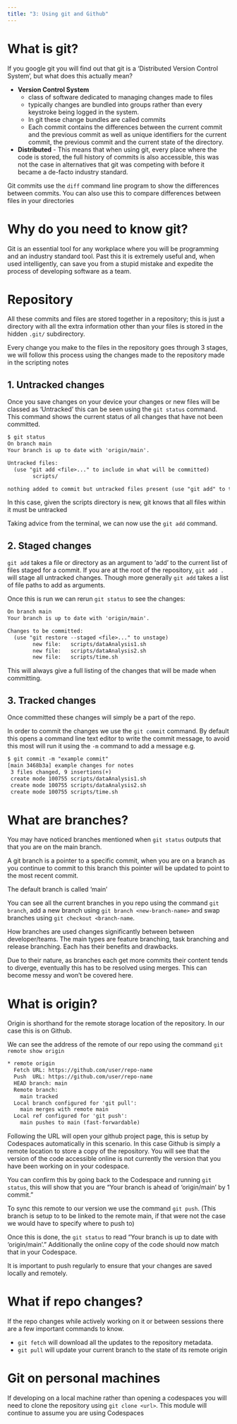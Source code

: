 ```yaml
---
title: "3: Using git and Github"
---
```


# What is git?
If you google git you will find out that git is a 'Distributed Version Control System', but what does this actually mean?

- **Version Control System** 
    - class of software dedicated to managing changes made to files
    - typically changes are bundled into groups rather than every keystroke being logged in the system. 
    - In git these change bundles are called commits
    - Each commit contains the differences between the current commit and the previous commit as well as unique identifiers for the current commit, the previous commit and the current state of the directory.
- **Distributed** - This means that when using git, every place where the code is stored, the full history of commits is also accessible, this was not the case in alternatives that git was competing with before it became a de-facto industry standard. 

:::{.callout-note}
Git commits use the `diff` command line program to show the differences between commits. You can also use this to compare differences between files in your directories
:::

# Why do you need to know git?
Git is an essential tool for any workplace where you will be programming and an industry standard tool. Past this it is extremely useful and, when used intelligently, can save you from a stupid mistake and expedite the process of developing software as a team.

# Repository
All these commits and files are stored together in a repository; this is just a directory with all the extra information other than your files is stored in the hidden `.git/` subdirectory.

Every change you make to the files in the repository goes through 3 stages, we will follow this process using the changes made to the repository made in the scripting notes

## 1. Untracked changes
Once you save changes on your device your changes or new files will be classed as 'Untracked' this can be seen using the `git status` command. This command shows the current status of all changes that have not been committed.

```  default
$ git status
On branch main
Your branch is up to date with 'origin/main'.

Untracked files:
  (use "git add <file>..." to include in what will be committed)
        scripts/

nothing added to commit but untracked files present (use "git add" to track)
```
In this case, given the scripts directory is new, git knows that all files within it must be untracked

Taking advice from the terminal, we can now use the `git add` command.

## 2. Staged changes
`git add ` takes a file or directory as an argument to 'add' to the current list of files staged for a commit. If you are at the root of the repository, `git add .` will stage all untracked changes. Though more generally `git add` takes a list of file paths to add as arguments.

Once this is run we can rerun `git status` to see the changes:
``` default
On branch main
Your branch is up to date with 'origin/main'.

Changes to be committed:
  (use "git restore --staged <file>..." to unstage)
        new file:   scripts/dataAnalysis1.sh
        new file:   scripts/dataAnalysis2.sh
        new file:   scripts/time.sh
```
This will always give a full listing of the changes that will be made when committing.

## 3. Tracked changes
Once committed these changes will simply be a part of the repo.

In order to commit the changes we use the `git commit` command. By default this opens a command line text editor to write the commit message, to avoid this most will run it using the `-m` command to add a message e.g.
``` default
$ git commit -m "example commit"
[main 3468b3a] example changes for notes
 3 files changed, 9 insertions(+)
 create mode 100755 scripts/dataAnalysis1.sh
 create mode 100755 scripts/dataAnalysis2.sh
 create mode 100755 scripts/time.sh
```

# What are branches?
You may have noticed branches mentioned when `git status` outputs that that you are on the main branch.

A git branch is a pointer to a specific commit, when you are on a branch as you continue to commit  to this branch this pointer will be updated to point to the most recent commit. 

The default branch is called 'main' 

You can see all the current branches in you repo using the command `git branch`, add a new branch using `git branch <new-branch-name>` and swap branches using `git checkout <branch-name`.

:::{.callout-note}
How branches are used changes significantly between between developer/teams. The main types are feature branching, task branching and release branching. Each has their benefits and drawbacks.
:::

Due to their nature, as branches each get more commits their content tends to diverge, eventually this has to be resolved using merges. This can become messy and won't be covered here.

#  What is origin?
Origin is shorthand for the remote storage location of the repository. In our case this is on Github. 

We can see the address of the remote of our repo using the command `git remote show origin`
``` default
* remote origin
  Fetch URL: https://github.com/user/repo-name
  Push  URL: https://github.com/user/repo-name
  HEAD branch: main
  Remote branch:
    main tracked
  Local branch configured for 'git pull':
    main merges with remote main
  Local ref configured for 'git push':
    main pushes to main (fast-forwardable)
```
Following the URL will open your github project page, this is setup by Codespaces automatically in this scenario. In this case Github is simply a remote location to store a copy of the repository. You will see that the version of the code accessible online is not currently the version that you have been working on in your codespace.

You can confirm this by going back to the Codespace and running `git status`, this will show that you are "Your branch is ahead of 'origin/main' by 1 commit."

To sync this remote to our version we use the command `git push`. (This branch is setup to to be linked to the remote main, if that were not the case we would have to specify where to push to)

Once this is done, the `git status` to read "Your branch is up to date with 'origin/main'." Additionally the online copy of the code should now match that in your Codespace.

:::{.callout-note}
It is important to push regularly to ensure that your changes are saved locally and remotely.
:::

# What if repo changes?
If the repo changes while actively working on it or between sessions there are a few important commands to know.

- `git fetch` will download all the updates to the repository metadata.
- `git pull` will update your current branch to the state of its remote origin

# Git on personal machines
If developing on a local machine rather than opening a codespaces you will need to clone the repository using `git clone <url>`. This module will continue to assume you are using Codespaces
